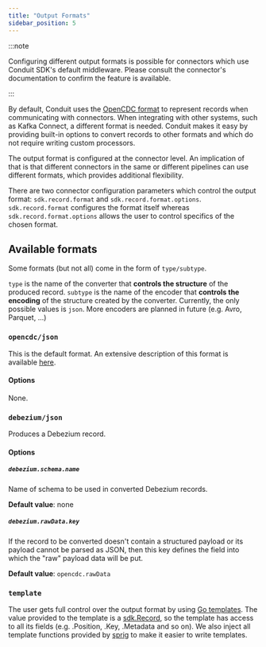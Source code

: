 ```yaml
---
title: "Output Formats"
sidebar_position: 5
---
```


:::note

Configuring different output formats is possible for connectors which use Conduit SDK's default
middleware. Please consult the connector's documentation to confirm the feature is available.

:::

By default, Conduit uses
the [OpenCDC format](https://github.com/ConduitIO/conduit/blob/main/docs/design-documents/20220309-opencdc.md)
to represent records when communicating with connectors. When integrating with other systems, such as Kafka Connect, a
different format is needed. Conduit makes it easy by providing built-in options to convert records to other formats and
which do not require writing custom processors.

The output format is configured at the connector level. An implication of that is that different connectors in the same
or different pipelines can use different formats, which provides additional flexibility.

There are two connector configuration parameters which control the output format: `sdk.record.format` and
`sdk.record.format.options`. `sdk.record.format` configures the format itself whereas `sdk.record.format.options` allows
the user to control specifics of the chosen format.

## Available formats

Some formats (but not all) come in the form of `type/subtype`.

`type` is the name of the converter that **controls the structure** of the produced record. `subtype` is the name of the
encoder that **controls the encoding** of the structure created by the converter. Currently, the only possible values is
`json`. More encoders are planned in future (e.g. Avro, Parquet, ...)

### `opencdc/json`

This is the default format. An extensive description of this format is
available [here](https://github.com/ConduitIO/conduit/blob/main/docs/design-documents/20220309-opencdc.md).

#### **Options**

None.

### `debezium/json`

Produces a Debezium record.

#### **Options**

##### `debezium.schema.name`

Name of schema to be used in converted Debezium records.

**Default value**: none

##### `debezium.rawData.key`

If the record to be converted doesn't contain a structured payload or its payload cannot be parsed as JSON,
then this key defines the field into which the "raw" payload data will be put.

**Default value**: `opencdc.rawData`

### `template`

The user gets full control over the output format by using [Go templates](https://pkg.go.dev/text/template). The value
provided to the template is a
[sdk.Record](https://github.com/ConduitIO/conduit-connector-sdk/blob/e08068428247af6e3b34bef8abffad2b758d5529/record.go#L81),
so the template has access to all its fields (e.g. .Position, .Key, .Metadata and so on). We also inject all
template functions provided by [sprig](http://masterminds.github.io/sprig/) to make it easier to write templates.